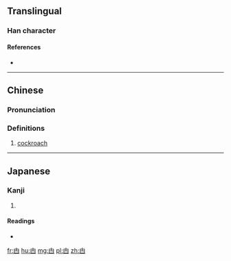 ==Translingual==

===Han character===
{{Han char|rn=102|rad=田|as=00|sn=5|four=|canj=LA}}

====References====
* {{Han ref|kx=0759.001|dkj=21727|hdz=42527.010|uh=7534|ud=30004}}

----

==Chinese==
{{zh-forms}}

===Pronunciation===
{{zh-pron
|m=zhá
|c=gaat6,zaat6
|mc=
|oc=
|ma=
|cat=n
}}

===Definitions===
# {{label|zh|Cantonese}} [[cockroach]]

----

==Japanese==

===Kanji===
{{ja-kanji|grade=|rs=田00}}

# {{defn|lang=ja|sort=田00}}

====Readings====
* {{ja-readings|on=[[そう]] (sō)|kun=}}

[[fr:甴]]
[[hu:甴]]
[[mg:甴]]
[[pl:甴]]
[[zh:甴]]